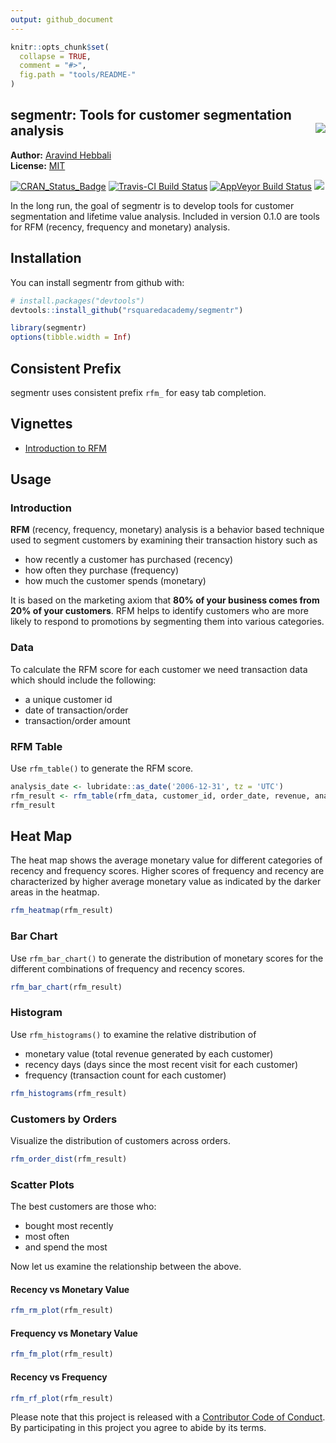 ```yaml
---
output: github_document
---
```


<!-- README.md is generated from README.Rmd. Please edit that file -->

```r
knitr::opts_chunk$set(
  collapse = TRUE,
  comment = "#>",
  fig.path = "tools/README-"
)
```

segmentr: Tools for customer segmentation analysis <img src="hex_segmentr.png" align="right" />  
---------


**Author:** [Aravind Hebbali](https://www.aravindhebbali.com)<br/>
**License:** [MIT](https://opensource.org/licenses/MIT)

[![CRAN\_Status\_Badge](http://www.r-pkg.org/badges/version/segmentr)](https://cran.r-project.org/package=segmentr) [![Travis-CI Build Status](https://travis-ci.org/rsquaredacademy/segmentr.svg?branch=master)](https://travis-ci.org/rsquaredacademy/segmentr) [![AppVeyor Build Status](https://ci.appveyor.com/api/projects/status/github/rsquaredacademy/segmentr?branch=master&svg=true)](https://ci.appveyor.com/project/rsquaredacademy/segmentr) [![](https://cranlogs.r-pkg.org/badges/grand-total/segmentr)](https://cran.r-project.org/package=segmentr)

In the long run, the goal of segmentr is to develop tools for customer segmentation and lifetime value analysis. Included in version 0.1.0 are tools for RFM (recency, frequency and monetary) analysis.

## Installation

You can install segmentr from github with:

```r
# install.packages("devtools")
devtools::install_github("rsquaredacademy/segmentr")
```

```r
library(segmentr)
options(tibble.width = Inf)
```

## Consistent Prefix

segmentr uses consistent prefix `rfm_` for easy tab completion.

## Vignettes

- [Introduction to RFM](http://www.rsquaredacademy.com/segmentr/articles/Introduction_to_RFM.html)

## Usage

### Introduction

**RFM** (recency, frequency, monetary) analysis is a behavior based technique used to segment customers by examining their transaction history  such as

- how recently a customer has purchased (recency)
- how often they purchase (frequency)
- how much the customer spends (monetary)

It is based on the marketing axiom that **80% of your business comes from 20% of your customers**. RFM helps to identify customers who are more likely to respond to promotions by segmenting them into various categories.

### Data

To calculate the RFM score for each customer we need transaction data which should include the following:

- a unique customer id 
- date of transaction/order
- transaction/order amount

### RFM Table

Use `rfm_table()` to generate the RFM score.

```r
analysis_date <- lubridate::as_date('2006-12-31', tz = 'UTC')
rfm_result <- rfm_table(rfm_data, customer_id, order_date, revenue, analysis_date)
rfm_result
```


## Heat Map

The heat map shows the average monetary value for different categories of recency and frequency scores. Higher scores of frequency and recency are characterized by higher average monetary value as indicated by the darker areas in the heatmap. 

```r
rfm_heatmap(rfm_result)
```

### Bar Chart

Use `rfm_bar_chart()` to generate the distribution of monetary scores for the different combinations of frequency and recency scores.

```r
rfm_bar_chart(rfm_result)
```

### Histogram

Use `rfm_histograms()` to examine the relative distribution of

- monetary value (total revenue generated by each customer)
- recency days (days since the most recent visit for each customer)
- frequency (transaction count for each customer)


```r
rfm_histograms(rfm_result)
```

### Customers by Orders

Visualize the distribution of customers across orders.

```r
rfm_order_dist(rfm_result)
```

### Scatter Plots

The best customers are those who:

- bought most recently
- most often 
- and spend the most

Now let us examine the relationship between the above.

#### Recency vs Monetary Value  

```r
rfm_rm_plot(rfm_result)
```

#### Frequency vs Monetary Value

```r
rfm_fm_plot(rfm_result)
```

#### Recency vs Frequency 

```r
rfm_rf_plot(rfm_result)
```

Please note that this project is released with a [Contributor Code of Conduct](CONDUCT.md). By participating in this project you agree to abide by its terms.
